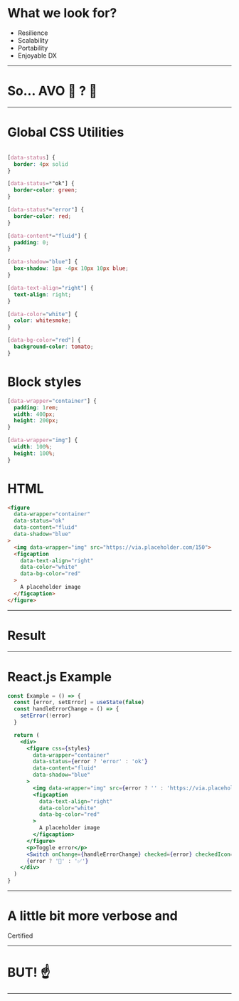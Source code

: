 # What we look for?

- Resilience
- Scalability
- Portability
- Enjoyable DX

---

# So... AVO 🥑 ? 👀

--- 

# Global CSS Utilities

```css

[data-status] {
  border: 4px solid
}

[data-status=*"ok"] {
  border-color: green;
}

[data-status*="error"] {
  border-color: red;
}

[data-content*="fluid"] {
  padding: 0;
}

[data-shadow="blue"] {
  box-shadow: 1px -4px 10px 10px blue;
}

[data-text-align="right"] {
  text-align: right;
}

[data-color="white"] {
  color: whitesmoke;
}

[data-bg-color="red"] {
  background-color: tomato;
}
```

# Block styles

```css
[data-wrapper="container"] {
  padding: 1rem;
  width: 400px;
  height: 200px;
}

[data-wrapper="img"] {
  width: 100%;
  height: 100%;
}
```


# HTML

```html
<figure
  data-wrapper="container"
  data-status="ok"
  data-content="fluid"
  data-shadow="blue"
>
  <img data-wrapper="img" src="https://via.placeholder.com/150">
  <figcaption
    data-text-align="right"
    data-color="white"
    data-bg-color="red"
  >
    A placeholder image
  </figcaption>
</figure>
```

---

# Result


<AVOExample />

---

# React.js Example

```jsx
const Example = () => {
  const [error, setError] = useState(false)
  const handleErrorChange = () => {
    setError(!error)
  }

  return (
    <div>
      <figure css={styles}
        data-wrapper="container"
        data-status={error ? 'error' : 'ok'}
        data-content="fluid"
        data-shadow="blue"
      >
        <img data-wrapper="img" src={error ? '' : 'https://via.placeholder.com/400x200'} alt="Image not found"/>
        <figcaption
          data-text-align="right"
          data-color="white"
          data-bg-color="red"
        >
          A placeholder image
        </figcaption>
      </figure>
      <p>Toggle error</p>
      <Switch onChange={handleErrorChange} checked={error} checkedIcon={false} uncheckedIcon={false}/>
      {error ? '🙊' : '✅'}
    </div>
  )
}
```

---

# A little bit more verbose and


<Chonk />
Certified

---

# BUT! ☝️

---


<AVOHighlightExample />

